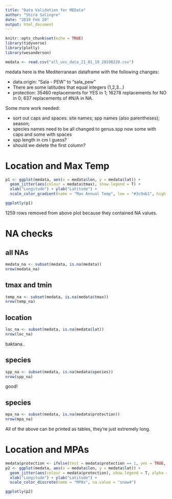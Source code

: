 ```yaml
---
title: "Data Validation for MEData"
author: "Shira Salingre"
date: "2019 Feb 20"
output: html_document
---
```


```r
knitr::opts_chunk$set(echo = TRUE)
library(tidyverse)
library(plotly)
library(wesanderson)

medata <- read.csv("all_uvc_data_21_01_19_20190220.csv")

```

medata here is the Mediterranean dataframe with the following changes:

* data.origin: “Sala - PEW” to “sala_pew”
* There are some latitudes that equal integers (1,2,3…)
* protection: 35460 replacements for YES in 1; 16278 replacements for NO in 0; 637 replacements of #N/A in NA.

Some more work needed:

- sort out caps and spaces: site names; spp names (also parentheses);  season; 
- species names need to be all changed to genus.spp now some with caps and some with spaces
- spp length in cm I guess?
- should we delete the first column?	

# Location and Max Temp

```r
p1 <- ggplot(medata, aes(x = medata$lon, y = medata$lat)) +
  geom_jitter(aes(colour = medata$tmax), show.legend = T) +
  xlab("Longitude") + ylab("Latitude") +
  scale_color_gradient(name = "Max Annual Temp", low = "#3c9ab1", high = "#f22300", na.value = "#899da4")

ggplotly(p1)

```
1259 rows removed from above plot because they contained NA values.

# NA checks

## all NAs

```r
medata_na <- subset(medata, is.na(medata))
nrow(medata_na)
```

## tmax and tmin

```r
temp_na <- subset(medata, is.na(medata$tmax))
nrow(temp_na)
```

## location

```r
loc_na <- subset(medata, is.na(medata$lat))
nrow(loc_na)
```

baktana..

## species

```r
spp_na <- subset(medata, is.na(medata$species))
nrow(spp_na)
```
 good!
 
## species

```r
mpa_na <- subset(medata, is.na(medata$protection))
nrow(mpa_na)
```

All of the above can be printed as tables, they're just extremely long.

# Location and MPAs

```r
medata$protection <- ifelse(test = medata$protection == 1, yes = TRUE, no = FALSE) # convert to logical
p2 <- ggplot(medata, aes(x = medata$lon, y = medata$lat)) +
  geom_jitter(aes(colour = medata$protection), show.legend = T, alpha = 0.2) +
  xlab("Longitude") + ylab("Latitude") +
  scale_color_discrete(name = "MPAs", na.value = "snow4")

ggplotly(p2)

```
